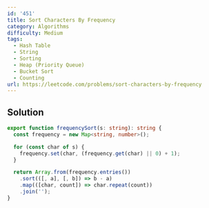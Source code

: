 ```yaml
---
id: '451'
title: Sort Characters By Frequency
category: Algorithms
difficulty: Medium
tags:
  - Hash Table
  - String
  - Sorting
  - Heap (Priority Queue)
  - Bucket Sort
  - Counting
url: https://leetcode.com/problems/sort-characters-by-frequency
---
```


## Solution

```typescript showLineNumbers
export function frequencySort(s: string): string {
  const frequency = new Map<string, number>();

  for (const char of s) {
    frequency.set(char, (frequency.get(char) || 0) + 1);
  }

  return Array.from(frequency.entries())
    .sort(([, a], [, b]) => b - a)
    .map(([char, count]) => char.repeat(count))
    .join('');
}
```
